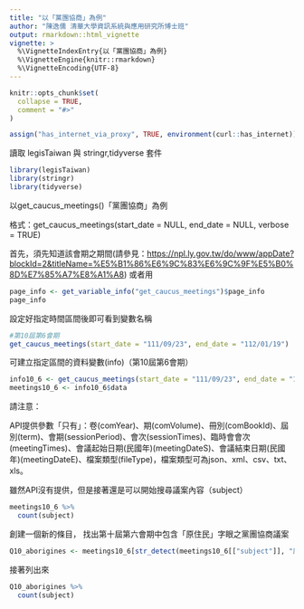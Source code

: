 ```yaml
---
title: "以「黨團協商」為例"
author: "陳逸儒 清華大學資訊系統與應用研究所博士班"
output: rmarkdown::html_vignette
vignette: >
  %\VignetteIndexEntry{以「黨團協商」為例}
  %\VignetteEngine{knitr::rmarkdown}
  %\VignetteEncoding{UTF-8}
---
```


```r
knitr::opts_chunk$set(
  collapse = TRUE,
  comment = "#>"
)
```

```r
assign("has_internet_via_proxy", TRUE, environment(curl::has_internet))
```

讀取 legisTaiwan 與 stringr,tidyverse 套件

```r
library(legisTaiwan)
library(stringr)
library(tidyverse)
```

以get_caucus_meetings()「黨團協商」為例

格式：get_caucus_meetings(start_date = NULL, end_date = NULL, verbose = TRUE)

首先，須先知道該會期之期間(請參見：<https://npl.ly.gov.tw/do/www/appDate?blockId=2&titleName=%E5%B1%86%E6%9C%83%E6%9C%9F%E5%B0%8D%E7%85%A7%E8%A1%A8>) 或者用

```r
page_info <- get_variable_info("get_caucus_meetings")$page_info
page_info
```


設定好指定時間區間後即可看到變數名稱

```r
#第10屆第6會期
get_caucus_meetings(start_date = "111/09/23", end_date = "112/01/19")
```

可建立指定區間的資料變數(info)（第10屆第6會期）

```r
info10_6 <- get_caucus_meetings(start_date = "111/09/23", end_date = "112/01/19")
meetings10_6 <- info10_6$data
```

請注意：

API提供參數「只有」：卷(comYear)、期(comVolume)、冊別(comBookId)、屆別(term)、會期(sessionPeriod)、會次(sessionTimes)、臨時會會次(meetingTimes)、會議起始日期(民國年)(meetingDateS)、會議結束日期(民國年)(meetingDateE)、檔案類型(fileType)，檔案類型可為json、xml、csv、txt、xls。

雖然API沒有提供，但是接著還是可以開始搜尋議案內容（subject）

```r
meetings10_6 %>% 
  count(subject) 

```

創建一個新的條目， 找出第十屆第六會期中包含「原住民」字眼之黨團協商議案

```r
Q10_aborigines <- meetings10_6[str_detect(meetings10_6[["subject"]], "原住民", negate = FALSE),]

```

接著列出來

```r
Q10_aborigines %>% 
  count(subject) 
```
